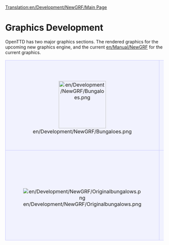 [[Translation:en/Development/NewGRF/Main Page]]
= Graphics Development =

OpenTTD has two major graphics sections. The rendered graphics for the upcoming new graphics engine, and the current [[en/Manual/NewGRF]] for the current graphics.

{| 
|-
|align="center" style="background-color: #f1f2fe; border: 1px solid #c7c8fe; margin: 0; padding: 1em 1em 0em 1em;"|
[[File:en/Development/NewGRF/Bungaloes.png|150px]]
|style="background-color: #f1f2fe; border: 1px solid #c7c8fe; margin: 0; padding: 1em 1em 0em 1em;"|
'''[[en/Development/NewGRF/Main Page|New Graphics Development]]'''

The new graphics development for the new graphics engine, featuring rendered sprites from 3d models, revitalising the original graphics in 32bpp colours.

|-
|align="center" style="background-color: #f1f2fe; border: 1px solid #c7c8fe; margin: 0; padding: 1em 1em 0em 1em;"|
[[File:en/Development/NewGRF/Originalbungalows.png]]
|style="background-color: #f1f2fe; border: 1px solid #c7c8fe; margin: 0; padding: 1em 1em 0em 1em;"|
'''[[en/Development/NewGRF/Main Page|Current Graphics Development]]'''

Graphics Development for the current graphics system, featuring [[en/Manual/NewGRF]], a format which changes the game's playability as well as the graphics.
|}